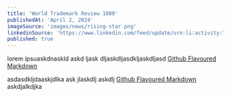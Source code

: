 ```yaml
---
title: 'World Trademark Review 1000'
publishedAt: 'April 2, 2024'
imageSource: 'images/news/rising-star.png'
linkedinSource: 'https://www.linkedin.com/feed/update/urn:li:activity:7178721963727544320/'
published: true
---
```



lorem ipsuaskdnaskld askd ljask dljaskdljasdkljaskdljasd [Github Flavoured Markdown](https://guides.github.com/features/mastering-markdown/)

asdasdkljdaaskjdlka ask jlaskdlj askdlj [Github Flavoured Markdown](https://guides.github.com/features/mastering-markdown/) askdjalkdjka




